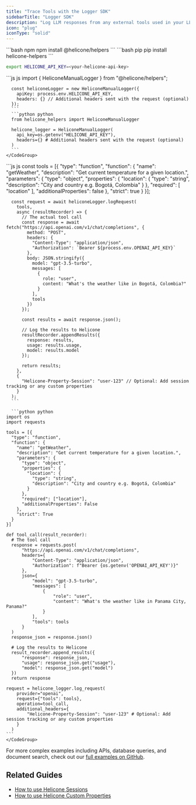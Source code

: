 ```yaml
---
title: "Trace Tools with the Logger SDK"
sidebarTitle: "Logger SDK"
description: "Log LLM responses from any external tools used in your LLM applications using Helicone's Logger SDK."
icon: "plug"
iconType: "solid"
---
```



<Steps>
  <Step title={strings.getStartedWithPackage}>
    <CodeGroup>
    ```bash npm
    npm install @helicone/helpers
    ```
    ```bash pip
    pip install helicone-helpers
    ```
    </CodeGroup>
  </Step>

  <Step title={strings.setApiKey}>
  <div dangerouslySetInnerHTML={{ __html: strings.generateKeyInstructions }} />

  ```bash
  export HELICONE_API_KEY=<your-helicone-api-key>
  ```

  </Step>
  <Step title={strings.createHeliconeManualLogger}>
    <CodeGroup>
      ```js js
      import { HeliconeManualLogger } from "@helicone/helpers";

      const heliconeLogger = new HeliconeManualLogger({
        apiKey: process.env.HELICONE_API_KEY,
        headers: {} // Additional headers sent with the request (optional)
      });
      ```
      ```python python
      from helicone_helpers import HeliconeManualLogger

      helicone_logger = HeliconeManualLogger(
        api_key=os.getenv("HELICONE_API_KEY"),
        headers={} # Additional headers sent with the request (optional)
      )
      ```
    </CodeGroup>
  </Step>

  <Step title={strings.logYourRequest}>
    <CodeGroup>
      ```js js
      const tools = [{
        "type": "function",
        "function": {
          "name": "getWeather",
          "description": "Get current temperature for a given location.",
          "parameters": {
              "type": "object",
              "properties": {
                  "location": {
                      "type": "string",
                      "description": "City and country e.g. Bogotá, Colombia"
                  }
              },
              "required": [
                  "location"
              ],
              "additionalProperties": false
          },
          "strict": true
        }
      }];

      const request = await heliconeLogger.logRequest(
        tools,
        async (resultRecorder) => {
          // The actual tool call
          const response = await fetch("https://api.openai.com/v1/chat/completions", {
            method: "POST",
            headers: {
              "Content-Type": "application/json",
              "Authorization": `Bearer ${process.env.OPENAI_API_KEY}`
            },
            body: JSON.stringify({
              model: "gpt-3.5-turbo",
              messages: [
                {
                  role: "user",
                  content: "What's the weather like in Bogotá, Colombia?"
                }
              ],
              tools
            })
          });

          const results = await response.json();

          // Log the results to Helicone
          resultRecorder.appendResults({
            response: results,
            usage: results.usage,
            model: results.model
          });

          return results;
        },
        {
          "Helicone-Property-Session": "user-123" // Optional: Add session tracking or any custom properties
        }
      );
      ```

      ```python python
    import os
    import requests

    tools = [{
      "type": "function",
      "function": {
        "name": "getWeather",
        "description": "Get current temperature for a given location.",
        "parameters": {
          "type": "object",
          "properties": {
            "location": {
              "type": "string",
              "description": "City and country e.g. Bogotá, Colombia"
            }
          },
          "required": ["location"],
          "additionalProperties": False
        },
        "strict": True
      }
    }]

    def tool_call(result_recorder):
      # The tool call
      response = requests.post(
          "https://api.openai.com/v1/chat/completions",
          headers={
              "Content-Type": "application/json",
              "Authorization": f"Bearer {os.getenv('OPENAI_API_KEY')}"
          },
          json={
              "model": "gpt-3.5-turbo",
              "messages": [
                  {
                      "role": "user",
                      "content": "What's the weather like in Panama City, Panama?"
                  }
              ],
              "tools": tools
          }
      )
      response_json = response.json()

      # Log the results to Helicone
      result_recorder.append_results({
          "response": response_json,
          "usage": response_json.get("usage"),
          "model": response_json.get("model")
      })
      return response

    request = helicone_logger.log_request(
        provider="openai",
        request={"tools": tools},
        operation=tool_call,
        additional_headers={
            "Helicone-Property-Session": "user-123" # Optional: Add session tracking or any custom properties
        }
      )
    ```
    </CodeGroup>
  </Step>

  <Step title={strings.verifyInHelicone}>
    <div dangerouslySetInnerHTML={{ __html: strings.verifyInHeliconeDesciption("any tool") }} />
  </Step>
</Steps>

For more complex examples including APIs, database queries, and document search, check out our [full examples on GitHub](https://github.com/Helicone/helicone/tree/main/examples/tools/python).

<div dangerouslySetInnerHTML={{ __html: strings.heliconeLoggerAPIReference }} />

## Related Guides

- [How to use Helicone Sessions](/guides/sessions)
- [How to use Helicone Custom Properties](/guides/custom-properties)
